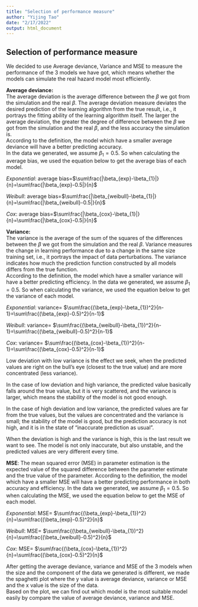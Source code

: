 ```yaml
---
title: "Selection of performance measure"
author: "Yijing Tao"
date: "2/17/2022"
output: html_document
---
```


## Selection of performance measure

We decided to use Average deviance, Variance and MSE to measure the performance of the 3 models we have got, which means whether the models can simulate the real hazard model most efficiently.

**Average deviance:**\
The average deviation is the average difference between the $\beta$ we got from the simulation and the real $\beta$. The average deviation measure deviates the desired prediction of the learning algorithm from the true result, i.e., it portrays the fitting ability of the learning algorithm itself. The larger the average deviation, the greater the degree of difference between the $\beta$ we got from the simulation and the real $\beta$, and the less accuracy the simulation is.\
According to the definition, the model which have a smaller average deviance will have a better predicting accuracy.\
In the data we generated, we assume $\beta_{1}=0.5$. So when calculating the average bias, we used the equation below to get the average bias of each model.\

*Exponential*: average bias=$\sum\frac{|\beta_{exp}-\beta_{1}|}{n}=\sum\frac{|\beta_{exp}-0.5|}{n}$\

*Weibull*: average bias=$\sum\frac{|\beta_{weibull}-\beta_{1}|}{n}=\sum\frac{|\beta_{weibull}-0.5|}{n}$\

*Cox*: average bias=$\sum\frac{|\beta_{cox}-\beta_{1}|}{n}=\sum\frac{|\beta_{cox}-0.5|}{n}$

**Variance:**\
The variance is the average of the sum of the squares of the differences between the $\beta$ we got from the simulation and the real $\beta$. Variance measures the change in learning performance due to a change in the same size training set, i.e., it portrays the impact of data perturbations. The variance indicates how much the prediction function constructed by all models differs from the true function.\
According to the definition, the model which have a smaller variance will have a better predicting efficiency.
In the data we generated, we assume $\beta_{1}=0.5$. So when calculating the variance, we used the equation below to get the variance of each model.\

*Exponential*: variance= $\sum\frac{(\beta_{exp}-\beta_{1})^2}{n-1}=\sum\frac{(\beta_{exp}-0.5)^2}{n-1}$\

*Weibull*: variance= $\sum\frac{(\beta_{weibull}-\beta_{1})^2}{n-1}=\sum\frac{(\beta_{weibull}-0.5)^2}{n-1}$\

*Cox*: variance= $\sum\frac{(\beta_{cox}-\beta_{1})^2}{n-1}=\sum\frac{(\beta_{cox}-0.5)^2}{n-1}$\

Low deviation with low variance is the effect we seek, when the predicted values are right on the bull's eye (closest to the true value) and are more concentrated (less variance).\

In the case of low deviation and high variance, the predicted value basically falls around the true value, but it is very scattered, and the variance is larger, which means the stability of the model is not good enough.\

In the case of high deviation and low variance, the predicted values are far from the true values, but the values are concentrated and the variance is small; the stability of the model is good, but the prediction accuracy is not high, and it is in the state of "inaccurate prediction as usual".\

When the deviation is high and the variance is high, this is the last result we want to see. The model is not only inaccurate, but also unstable, and the predicted values are very different every time.\

**MSE**:
The mean squared error (MSE) in parameter estimation is the expected value of the squared difference between the parameter estimate and the true value of the parameter.
According to the definition, the model which have a smaller MSE will have a better predicting performance in both accuracy and efficiency.
In the data we generated, we assume $\beta_{1}=0.5$. So when calculating the MSE, we used the equation below to get the MSE of each model.\

*Exponential*: MSE= $\sum\frac{(\beta_{exp}-\beta_{1})^2}{n}=\sum\frac{(\beta_{exp}-0.5)^2}{n}$\

*Weibull*: MSE= $\sum\frac{(\beta_{weibull}-\beta_{1})^2}{n}=\sum\frac{(\beta_{weibull}-0.5)^2}{n}$\

*Cox*: MSE= $\sum\frac{(\beta_{cox}-\beta_{1})^2}{n}=\sum\frac{(\beta_{cox}-0.5)^2}{n}$

After getting the average deviance, variance and MSE of the 3 models when the size and the component of the data we generated is different, we made the spaghetti plot where the y value is average deviance, variance or MSE and the x value is the size of the data.\
Based on the plot, we can find out which model is the most suitable model easily by compare the value of average deviance, variance and MSE.